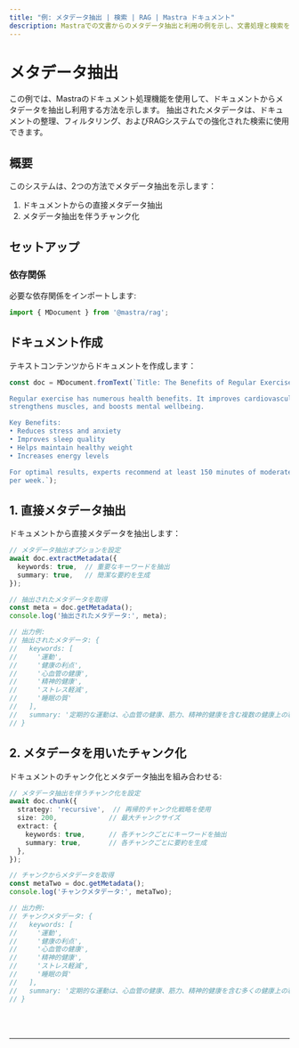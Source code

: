 ```yaml
---
title: "例: メタデータ抽出 | 検索 | RAG | Mastra ドキュメント"
description: Mastraでの文書からのメタデータ抽出と利用の例を示し、文書処理と検索を強化します。
---
```



# メタデータ抽出

この例では、Mastraのドキュメント処理機能を使用して、ドキュメントからメタデータを抽出し利用する方法を示します。
抽出されたメタデータは、ドキュメントの整理、フィルタリング、およびRAGシステムでの強化された検索に使用できます。

## 概要

このシステムは、2つの方法でメタデータ抽出を示します：

1. ドキュメントからの直接メタデータ抽出
2. メタデータ抽出を伴うチャンク化

## セットアップ

### 依存関係

必要な依存関係をインポートします:

```typescript copy showLineNumbers filename="src/index.ts"
import { MDocument } from '@mastra/rag';
```

## ドキュメント作成

テキストコンテンツからドキュメントを作成します：

```typescript copy showLineNumbers{3} filename="src/index.ts"
const doc = MDocument.fromText(`Title: The Benefits of Regular Exercise

Regular exercise has numerous health benefits. It improves cardiovascular health, 
strengthens muscles, and boosts mental wellbeing.

Key Benefits:
• Reduces stress and anxiety
• Improves sleep quality
• Helps maintain healthy weight
• Increases energy levels

For optimal results, experts recommend at least 150 minutes of moderate exercise 
per week.`);
```

## 1. 直接メタデータ抽出

ドキュメントから直接メタデータを抽出します：

```typescript copy showLineNumbers{17} filename="src/index.ts"
// メタデータ抽出オプションを設定
await doc.extractMetadata({
  keywords: true,  // 重要なキーワードを抽出
  summary: true,   // 簡潔な要約を生成
});

// 抽出されたメタデータを取得
const meta = doc.getMetadata();
console.log('抽出されたメタデータ:', meta);

// 出力例:
// 抽出されたメタデータ: {
//   keywords: [
//     '運動',
//     '健康の利点',
//     '心血管の健康',
//     '精神的健康',
//     'ストレス軽減',
//     '睡眠の質'
//   ],
//   summary: '定期的な運動は、心血管の健康、筋力、精神的健康を含む複数の健康上の利点を提供します。主な利点には、ストレス軽減、睡眠の改善、体重管理、エネルギーの増加が含まれます。推奨される運動時間は週に150分です。'
// }
```

## 2. メタデータを用いたチャンク化

ドキュメントのチャンク化とメタデータ抽出を組み合わせる:

```typescript copy showLineNumbers{40} filename="src/index.ts"
// メタデータ抽出を伴うチャンク化を設定
await doc.chunk({
  strategy: 'recursive',  // 再帰的チャンク化戦略を使用
  size: 200,             // 最大チャンクサイズ
  extract: {
    keywords: true,      // 各チャンクごとにキーワードを抽出
    summary: true,       // 各チャンクごとに要約を生成
  },
});

// チャンクからメタデータを取得
const metaTwo = doc.getMetadata();
console.log('チャンクメタデータ:', metaTwo);

// 出力例:
// チャンクメタデータ: {
//   keywords: [
//     '運動',
//     '健康の利点',
//     '心血管の健康',
//     '精神的健康',
//     'ストレス軽減',
//     '睡眠の質'
//   ],
//   summary: '定期的な運動は、心血管の健康、筋力、精神的健康を含む多くの健康上の利点を提供します。主な利点には、ストレス軽減、睡眠の改善、体重管理、エネルギーの増加が含まれます。推奨される運動時間は週に150分です。'
// }
```

<br />
<br />
<hr className="dark:border-[#404040] border-gray-300" />
<br />
<br />
<GithubLink
  link={
    "https://github.com/mastra-ai/mastra/blob/main/examples/basics/rag/metadata-extraction"
  }
/> 